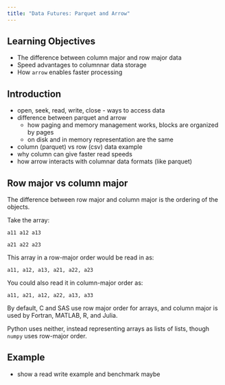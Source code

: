 ```yaml
---
title: "Data Futures: Parquet and Arrow"
---
```


## Learning Objectives

- The difference between column major and row major data
- Speed advantages to columnnar data storage
- How `arrow` enables faster processing

## Introduction

- open, seek, read, write, close - ways to access data
- difference between parquet and arrow
    - how paging and memory management works, blocks are organized by pages
    - on disk and in memory representation are the same 
- column (parquet) vs row (csv) data example
- why column can give faster read speeds
- how arrow interacts with columnar data formats (like parquet)

## Row major vs column major

The difference between row major and column major is the ordering of the objects. 

Take the array:
```
a11 a12 a13

a21 a22 a23
```

This array in a row-major order would be read in as:

`a11, a12, a13, a21, a22, a23`

You could also read it in column-major order as:

`a11, a21, a12, a22, a13, a33`

By default, C and SAS use row major order for arrays, and column major is used by Fortran, MATLAB, R, and Julia.

Python uses neither, instead representing arrays as lists of lists, though `numpy` uses row-major order.

## Example

- show a read write example and benchmark maybe
